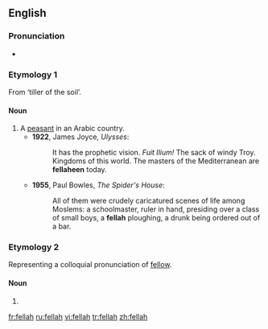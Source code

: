 ==English==

===Pronunciation===
* {{IPA|/ˈfɛlə/}}

===Etymology 1===
From {{Arab.}} {{Arab|[[فلاح|فَلَّاح]]}} ‘tiller of the soil’.

====Noun====
{{en-noun|fellahin|pl2=fellaheen}}

# A [[peasant]] in an Arabic country.
#* '''1922''', James Joyce, ''Ulysses'':
#*: It has the prophetic vision.  ''Fuit Ilium!''  The sack of windy Troy.  Kingdoms of this world.  The masters of the Mediterranean are '''fellaheen''' today.
#* '''1955''', Paul Bowles, ''The Spider's House'':
#*: All of them were crudely caricatured scenes of life among Moslems: a schoolmaster, ruler in hand, presiding over a class of small boys, a '''fellah''' ploughing, a drunk being ordered out of a bar.

===Etymology 2===
Representing a colloquial pronunciation of [[fellow]].

====Noun====
{{en-noun}}

# {{alternative spelling of|[[fella]]}}

[[fr:fellah]]
[[ru:fellah]]
[[vi:fellah]]
[[tr:fellah]]
[[zh:fellah]]